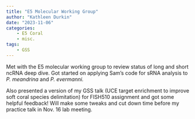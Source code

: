 ```yaml
---
title: "E5 Molecular Working Group"
author: "Kathleen Durkin"
date: "2023-11-06"
categories:
    - E5 Coral
    - misc.
tags: 
    - GSS
---
```


Met with the E5 molecular working group to review status of long and short ncRNA deep dive. Got started on applying Sam's code for sRNA analysis to *P. meandrina* and *P. evermanni.*

Also presented a version of my GSS talk (UCE target enrichment to improve soft coral species delimitation) for FISH510 assignment and got some helpful feedback! Will make some tweaks and cut down time before my practice talk in Nov. 16 lab meeting.
